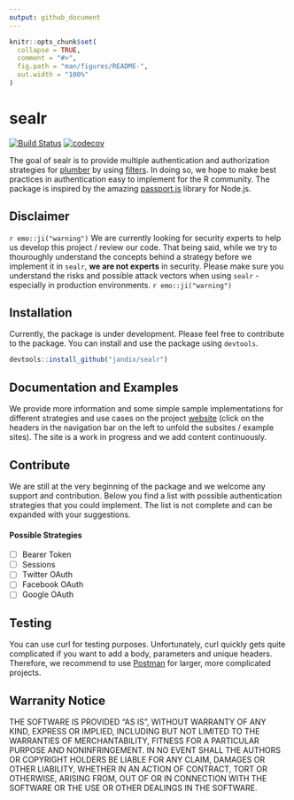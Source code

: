 ```yaml
---
output: github_document
---
```


<!-- README.md is generated from README.Rmd. Please edit that file -->

```r
knitr::opts_chunk$set(
  collapse = TRUE,
  comment = "#>",
  fig.path = "man/figures/README-",
  out.width = "100%"
)
```

# sealr

[![Build Status](https://travis-ci.org/jandix/sealr.svg?branch=master)](https://travis-ci.org/jandix/sealr)
[![codecov](https://codecov.io/gh/jandix/sealr/branch/master/graph/badge.svg)](https://codecov.io/gh/jandix/sealr)


The goal of sealr is to provide multiple authentication and authorization strategies for [plumber](https://www.rplumber.io/) by using [filters](https://www.rplumber.io/docs/routing-and-input.html#filters). In doing so, we hope to make best practices in authentication easy to implement for the R community.
The package is inspired by the amazing [passport.js](http://www.passportjs.org/) library for Node.js.

## Disclaimer

`r emo::ji("warning")` We are currently looking for security experts to help us develop this project / review our code. That being said, while we try to thouroughly understand the concepts behind a strategy before we implement it in `sealr`, **we are not experts** in security. Please make sure you understand the risks and possible attack vectors when using `sealr` - especially in  production environments. `r emo::ji("warning")`


## Installation

Currently, the package is under development. Please feel free to contribute to the package. You can install and use the package using `devtools`. 

```r
devtools::install_github("jandix/sealr")
```

## Documentation and Examples
We provide more information and some simple sample implementations for different strategies and use cases on the project [website](https://jandix.github.io/sealr/docs/sealr/) (click on the headers in the navigation bar on the left to unfold the subsites / example sites). The site is a work in progress and we add content continuously. 

## Contribute

We are still at the very beginning of the package and we welcome any support and contribution. Below you find a list with possible authentication strategies that you could implement. The list is not complete and can be expanded with your suggestions. 

#### Possible Strategies

- [ ] Bearer Token
- [ ] Sessions
- [ ] Twitter OAuth
- [ ] Facebook OAuth
- [ ] Google OAuth

## Testing

You can use curl for testing purposes. Unfortunately, curl quickly gets quite complicated if you want to add a body, parameters and unique headers. Therefore, we recommend to use [Postman](https://www.getpostman.com/) for larger, more complicated projects. 


## Warranity Notice

THE SOFTWARE IS PROVIDED "AS IS", WITHOUT WARRANTY OF ANY KIND, EXPRESS OR IMPLIED, INCLUDING BUT NOT LIMITED TO THE WARRANTIES OF MERCHANTABILITY, FITNESS FOR A PARTICULAR PURPOSE AND NONINFRINGEMENT. IN NO EVENT SHALL THE AUTHORS OR COPYRIGHT HOLDERS BE LIABLE FOR ANY CLAIM, DAMAGES OR OTHER LIABILITY, WHETHER IN AN ACTION OF CONTRACT, TORT OR OTHERWISE, ARISING FROM, OUT OF OR IN CONNECTION WITH THE SOFTWARE OR THE USE OR OTHER DEALINGS IN THE SOFTWARE.


